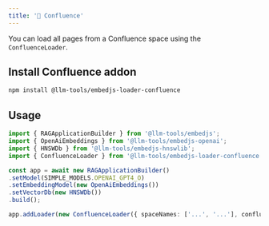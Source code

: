 ---
title: '📄 Confluence'
---

You can load all pages from a Confluence space using the `ConfluenceLoader`.

## Install Confluence addon

```bash
npm install @llm-tools/embedjs-loader-confluence
```

## Usage

```ts
import { RAGApplicationBuilder } from '@llm-tools/embedjs';
import { OpenAiEmbeddings } from '@llm-tools/embedjs-openai';
import { HNSWDb } from '@llm-tools/embedjs-hnswlib';
import { ConfluenceLoader } from '@llm-tools/embedjs-loader-confluence';

const app = await new RAGApplicationBuilder()
.setModel(SIMPLE_MODELS.OPENAI_GPT4_O)
.setEmbeddingModel(new OpenAiEmbeddings())
.setVectorDb(new HNSWDb())
.build();

app.addLoader(new ConfluenceLoader({ spaceNames: ['...', '...'], confluenceToken: '...' }))
```
